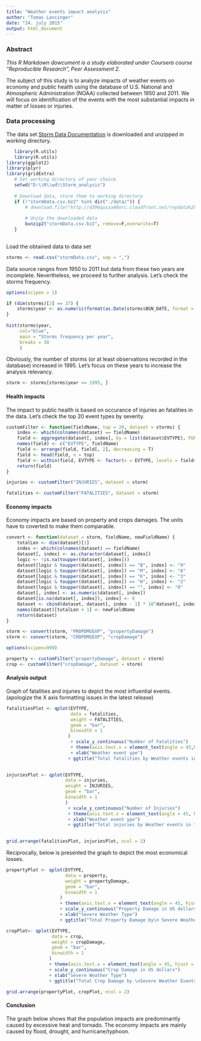```yaml
---
title: "Weather events impact analysis"
author: "Tomas Lancinger"
date: "24. july 2015"
output: html_document
---
```


### Abstract
_This R Markdown dowcument is a study elaborated under Coursera course "Reproducible Research", Peer Assessment 2._

The subject of this study is to analyze impacts of weather events on economy and public health using the database of U.S. National and Atmospheric Administration (NOAA) collected between 1950 and 2011.
We will focus on identification of the events with the most substantial impacts in matter of losses or injuries.

### Data processing
The data set [Storm Data Documentation](https://d396qusza40orc.cloudfront.net/repdata%2Fpeer2_doc%2Fpd01016005curr.pdf) is downloaded and unzipped in working directory. 

```r
   
   
   library(R.utils)
   library(R.utils)
library(ggplot2)
library(plyr)
library(gridExtra)
   # Set working directory of your choice
   setwd("D:\\R\\wd\\Storm_analysis")
   
   # Download data, store them to working directory
   if (!"stormData.csv.bz2" %in% dir("./data/")) {
       # download.file("http://d396qusza40orc.cloudfront.net/repdata%2Fdata%2FStormData.csv.bz2", destfile = "stormData.csv.bz2")
     
       # Unzip the downloaded data
       bunzip2("stormData.csv.bz2", remove=F,overwrite=T)
   }
   
```

Load the obtained data to data set
```r
storms <- read.csv("stormData.csv", sep = ",")
```
Data source ranges from 1950 to 2011 but data from these two years are incomplete. Nevertheless, we proceed to further analysis.
Let's check the storms frequency.

```r

options(scipen = 1)

if (dim(storms)[2] == 37) {
    storms$year <- as.numeric(format(as.Date(storms$BGN_DATE, format = "%m/%d/%Y %H:%M:%S"), "%Y"))
}
   
hist(storms$year,
     col="blue",
     main = "Storms frequency per year",
     breaks = 30
     )
```

Obviously, the number of storms (or at least observations recorded in the database) increased in 1995. Let's focus on these years to increase the analysis relevancy.

```r
storm <- storms[storms$year >= 1995, ]
```


#### Health impacts
The impact to public health is based on occurance of injuries an fatalities in the data. Let's check the top 20 event types by severity.

```r


customFilter <- function(fieldName, top = 20, dataset = storms) {
    index <- which(colnames(dataset) == fieldName)
    field <- aggregate(dataset[, index], by = list(dataset$EVTYPE), FUN = "sum")
    names(field) <- c("EVTYPE", fieldName)
    field <- arrange(field, field[, 2], decreasing = T)
    field <- head(field, n = top)
    field <- within(field, EVTYPE <- factor(x = EVTYPE, levels = field$EVTYPE))
    return(field)
}

injuries <- customFilter("INJURIES", dataset = storm)

fatalities <- customFilter("FATALITIES", dataset = storm)
```


#### Economy impacts
Economy impacts are based on property and crops damages. The units have to coverted to make them comparable.

```r
convert <- function(dataset = storm, fieldName, newFieldName) {
    totalLen <- dim(dataset)[2]
    index <- which(colnames(dataset) == fieldName)
    dataset[, index] <- as.character(dataset[, index])
    logic <- !is.na(toupper(dataset[, index]))
    dataset[logic & toupper(dataset[, index]) == "B", index] <- "9"
    dataset[logic & toupper(dataset[, index]) == "M", index] <- "6"
    dataset[logic & toupper(dataset[, index]) == "K", index] <- "3"
    dataset[logic & toupper(dataset[, index]) == "H", index] <- "2"
    dataset[logic & toupper(dataset[, index]) == "", index] <- "0"
    dataset[, index] <- as.numeric(dataset[, index])
    dataset[is.na(dataset[, index]), index] <- 0
    dataset <- cbind(dataset, dataset[, index - 1] * 10^dataset[, index])
    names(dataset)[totalLen + 1] <- newFieldName
    return(dataset)
}

storm <- convert(storm, "PROPDMGEXP", "propertyDamage")
storm <- convert(storm, "CROPDMGEXP", "cropDamage")

options(scipen=999)

property <- customFilter("propertyDamage", dataset = storm)
crop <- customFilter("cropDamage", dataset = storm)
```

#### Analysis output

Graph of fatalities and injuries to depict the most influential events.
(apologize the X axis formatting issues in the latest release)
```r
fatalitiesPlot <- qplot(EVTYPE,
                        data = fatalities,
                        weight = FATALITIES,
                        geom = "bar",
                        binwidth = 1
                       )
                        + scale_y_continuous("Number of Fatalities")
                        + theme(axis.text.x = element_text(angle = 45,hjust = 1))
                        + xlab("Weather event ype") 
                       + ggtitle("Total fatalities by Weather events in the U.S.\n from 1995 - 2011"
                        

injuriesPlot <- qplot(EVTYPE, 
                      data = injuries, 
                      weight = INJURIES, 
                      geom = "bar",
                      binwidth = 1
                      )
                       + scale_y_continuous("Number of Injuries") 
                       + theme(axis.text.x = element_text(angle = 45, hjust = 1)) 
                       + xlab("Weather event ype") 
                       + ggtitle("Total injuries by Weather events in the U.S.\n from 1995 - 2011"
                    

grid.arrange(fatalitiesPlot, injuriesPlot, ncol = 2)

```  

Reciprocally, below is presented the graph to depict the most economical losses.

```r
propertyPlot <- qplot(EVTYPE, 
                      data = property, 
                      weight = propertyDamage, 
                      geom = "bar", 
                      binwidth = 1
                    )
                    + theme(axis.text.x = element_text(angle = 45, hjust = 1))
                    + scale_y_continuous("Property Damage in US dollars")
                    + xlab("Severe Weather Type") 
                    + ggtitle("Total Property Damage by\n Severe Weather Events in\n the U.S. from 1995 - 2011")

cropPlot<- qplot(EVTYPE,
                 data = crop,
                 weight = cropDamage,
                 geom = "bar",
                 binwidth = 1
                )
                + theme(axis.text.x = element_text(angle = 45, hjust = 1)) 
                + scale_y_continuous("Crop Damage in US dollars") 
                + xlab("Severe Weather Type") 
                + ggtitle("Total Crop Damage by \nSevere Weather Events in\n the U.S. from 1995 - 2011")

grid.arrange(propertyPlot, cropPlot, ncol = 2)
```  

#### Conclusion
The graph below shows that the population impacts are predominantly caused by excessive heat and tornado. The economy impacts are mainly caused by flood, drought, and hurricane/typhoon.

